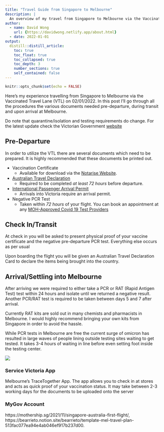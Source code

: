 ```yaml
---
title: "Travel Guide from Singapore to Melbourne"
description: |
  An overview of my travel from Singapore to Melbourne via the Vaccinated Tavel Lane
author:
  - name: David Wong
    url: {https://davidwong.netlify.app/about.html}
  - date: 2022-01-01
output:
  distill::distill_article:
    toc: true
    toc_float: true
    toc_collapsed: true
    toc_depth: 3
    number_sections: true
    self_contained: false
---
```



```r
knitr::opts_chunk$set(echo = FALSE)
```

Here's my experience travelling from Singapore to Melbourne via the Vaccinated Travel Lane (VTL) on 02/01/2022. In this post I'll go through all the procedures the various documents needed pre-departure, during transit and upon arrival at Melbourne.

Do note that quarantine/isolation and testing requirements do change. For the latest update check the Victorian Government [website](https://www.coronavirus.vic.gov.au/information-overseas-travellers#travellers-from-other-countries-who-are-fully-vaccinated)

## Pre-Departure
In order to utilize the VTL there are several documents which need to be prepared. It is highly recommended that these documents be printed out.

* Vaccination Certificate
  + Available for download via the [Notarise Website](https://www.notarise.gov.sg/).
  
* [Australian Travel Declaration](https://atd.homeaffairs.gov.au/)
  + Required to be completed *at least 72 hours* before departure.
  
* [International Passenger Arrival Permit](https://www.service.vic.gov.au/services/border-permit/home)
  + Arrivals into Victoria require an arrival permit.
  
* Negative PCR Test
  + Taken within *72 hours* of your flight. You can book an appointment at any [MOH-Approved Covid 19 Test Providers](https://www.moh.gov.sg/licensing-and-regulation/regulations-guidelines-and-circulars/details/list-of-covid-19-swab-providers)
  
## Check In/Transit 
At check in you will be asked to present physical proof of your vaccine certificate and the negative pre-departure PCR test. Everything else occurs as per usual

Upon boarding the flight you will be given an Australian Travel Declaration Card to declare the items being brought into the country.

## Arrival/Settling into Melbourne
After arriving we were required to either take a PCR or RAT (Rapid Antigen Test) test within 24 hours and isolate until we returned a negative result. Another PCR/RAT test is required to be taken between days 5 and 7 after arrival.

Currently RAT kits are sold out in many chemists and pharmacists in Melbourne. I would highly recommend bringing your own kits from Singapore in order to avoid the hassle. 

While PCR tests in Melbourne are free the current surge of omicron has resulted in large waves of people lining outside testing sites waiting to get tested. It takes 3-4 hours of waiting in line before even setting foot inside the testing center. 

![](images/Singapore to Melbourne/1.jpg)



### Service Victoria App
Melbourne's TraceTogether App. The app allows you to check in at stores and acts as quick proof of your vaccination status. It may take between 2-3 working days for the documents to be uploaded onto the server

### MyGov Account



https://mothership.sg/2021/11/singapore-australia-first-flight/, https://bearrieto.notion.site/bearrieto/template-mel-travel-plan-513fac077ea94e4ab046ef917b237d00.

